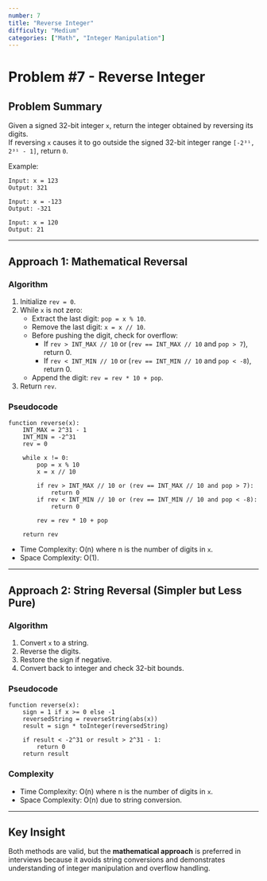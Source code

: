 ```yaml
---
number: 7
title: "Reverse Integer"
difficulty: "Medium"
categories: ["Math", "Integer Manipulation"]
---
```


# Problem #7 - Reverse Integer

## Problem Summary
Given a signed 32-bit integer `x`, return the integer obtained by reversing its digits.  
If reversing `x` causes it to go outside the signed 32-bit integer range `[-2³¹, 2³¹ - 1]`, return `0`.

Example:  
~~~text
Input: x = 123
Output: 321

Input: x = -123
Output: -321

Input: x = 120
Output: 21
~~~

---

## Approach 1: Mathematical Reversal

### Algorithm
1. Initialize `rev = 0`.  
2. While `x` is not zero:  
   - Extract the last digit: `pop = x % 10`.  
   - Remove the last digit: `x = x // 10`.  
   - Before pushing the digit, check for overflow:  
     - If `rev > INT_MAX // 10` or (`rev == INT_MAX // 10` and `pop > 7`), return 0.  
     - If `rev < INT_MIN // 10` or (`rev == INT_MIN // 10` and `pop < -8`), return 0.  
   - Append the digit: `rev = rev * 10 + pop`.  
3. Return `rev`.  

### Pseudocode
~~~text
function reverse(x):
    INT_MAX = 2^31 - 1
    INT_MIN = -2^31
    rev = 0

    while x != 0:
        pop = x % 10
        x = x // 10

        if rev > INT_MAX // 10 or (rev == INT_MAX // 10 and pop > 7):
            return 0
        if rev < INT_MIN // 10 or (rev == INT_MIN // 10 and pop < -8):
            return 0

        rev = rev * 10 + pop

    return rev
~~~

- Time Complexity: O(n) where n is the number of digits in `x`.
- Space Complexity: O(1).

---

## Approach 2: String Reversal (Simpler but Less Pure)

### Algorithm
1. Convert `x` to a string.  
2. Reverse the digits.  
3. Restore the sign if negative.  
4. Convert back to integer and check 32-bit bounds.  

### Pseudocode
~~~text
function reverse(x):
    sign = 1 if x >= 0 else -1
    reversedString = reverseString(abs(x))
    result = sign * toInteger(reversedString)

    if result < -2^31 or result > 2^31 - 1:
        return 0
    return result
~~~

### Complexity  

- Time Complexity: O(n) where n is the number of digits in `x`.
- Space Complexity: O(n) due to string conversion.

---

## Key Insight  
Both methods are valid, but the **mathematical approach** is preferred in interviews because it avoids string conversions and demonstrates understanding of integer manipulation and overflow handling.  
